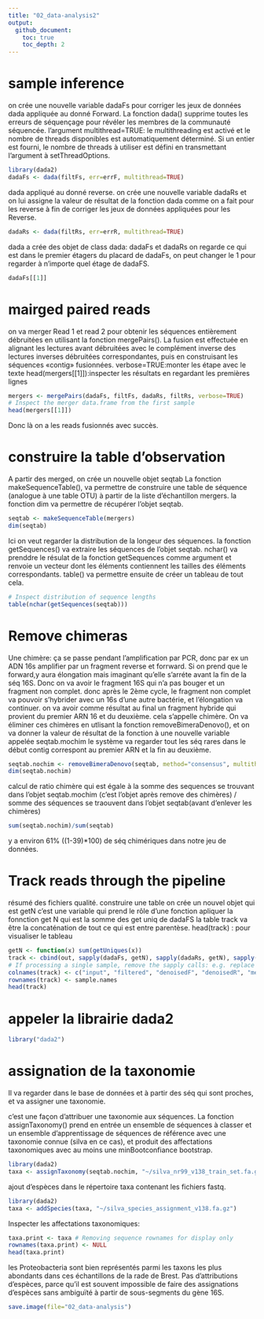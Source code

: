```yaml
---
title: "02_data-analysis2"
output:
  github_document:
    toc: true
    toc_depth: 2
---
```

# sample inference
on crée une nouvelle variable dadaFs pour corriger les jeux de données dada appliquée au donné Forward.
La fonction dada() supprime toutes les erreurs de séquençage pour révéler les membres de la communauté séquencée. l'argument multithread=TRUE: le multithreading est activé et le nombre de threads disponibles est automatiquement déterminé. Si un entier est fourni, le nombre de threads à utiliser est défini en transmettant l'argument à setThreadOptions.

```r
library(dada2)
dadaFs <- dada(filtFs, err=errF, multithread=TRUE)
```

dada appliqué au donné reverse.
on crée une nouvelle variable dadaRs et on lui assigne la valeur de résultat de la fonction dada comme on a fait pour les reverse à fin de corriger les jeux de données appliquées pour les Reverse.

```r
dadaRs <- dada(filtRs, err=errR, multithread=TRUE)
```

dada a crée des objet de class dada: dadaFs et dadaRs
on regarde ce qui est dans le premier étagers du placard de dadaFs, on peut changer le 1 pour regarder à n'importe quel étage de dadaFS.

```r
dadaFs[[1]]
```

# mairged paired reads

on va merger Read 1 et read 2 pour obtenir les séquences entièrement débruitées en utilisant la fonction mergePairs(). La fusion est effectuée en alignant les lectures avant débruitées avec le complément inverse des lectures inverses débruitées correspondantes, puis en construisant les séquences «contig» fusionnées.
verbose=TRUE:monter les étape avec le texte
head(mergers[[1]]):inspecter les résultats en regardant les premières lignes

```r
mergers <- mergePairs(dadaFs, filtFs, dadaRs, filtRs, verbose=TRUE)
# Inspect the merger data.frame from the first sample
head(mergers[[1]])
```

Donc là on a les reads fusionnés avec succès.

# construire la table d'observation

A partir des merged, on crée un nouvelle objet seqtab 
La fonction makeSequenceTable(), va permettre de construire une table de séquence (analogue à une table OTU) à partir de la liste d'échantillon mergers.
la fonction dim va permettre de récupérer l'objet seqtab.
 
```r
seqtab <- makeSequenceTable(mergers)
dim(seqtab)
```

Ici on veut regarder la distribution de la longeur des séquences.
la fonction getSequences() va extraire les séquences de l'objet seqtab.
nchar() va prenddre le résulat de la fonction getSequences comme argument et renvoie un vecteur dont les éléments contiennent les tailles des éléments correspondants. 
table() va permettre ensuite de créer un tableau de tout cela.

```r
# Inspect distribution of sequence lengths
table(nchar(getSequences(seqtab)))
```

# Remove chimeras

Une chimère: ça se passe pendant l'amplification par PCR, donc par ex un ADN 16s amplifier par un fragment reverse et forrward.
Si on prend que le forward,y aura élongation mais imaginant qu'elle s'arréte avant la fin de la séq 16S.
Donc on va avoir le fragment 16S qui n'a pas bouger et un fragment non complet. donc après le 2ème cycle, le fragment non complet va pouvoir s'hybrider avec un 16s d'une autre bactérie, et l'élongation va continuer.
on va avoir comme résultat au final un fragment hybride qui provient du premier ARN 16 et du deuxième.
cela s'appelle chimère.
On va éliminer ces chimères en utlisant la fonction removeBimeraDenovo(), et on va donner la valeur de résultat de la fonction à une nouvelle variable appelée seqtab.mochim
le système va regarder tout les séq rares dans le début contig correspont au premier ARN et la fin au deuxième.

```r
seqtab.nochim <- removeBimeraDenovo(seqtab, method="consensus", multithread=TRUE, verbose=TRUE)
dim(seqtab.nochim)
```


calcul de ratio chimère qui est égale à la somme des sequences se trouvant dans l'objet seqtab.mochim (c'est l'objet après remove des chimères) / somme des séquences se traouvent dans l'objet seqtab(avant d'enlever les chimères)

```r
sum(seqtab.nochim)/sum(seqtab)
```

y a environ 61% ((1-39)*100) de séq chimériques dans notre jeu de données.

# Track reads through the pipeline

résumé des fichiers qualité.
construire une table 
on crée un nouvel objet qui est getN c'est une variable qui prend le rôle d'une fonction
apliquer la fonnction get N qui est la somme des get uniq de dadaFS
la table track va être la concaténation de tout ce qui est entre parentèse.
head(track) : pour visualiser le tableau

```r
getN <- function(x) sum(getUniques(x))
track <- cbind(out, sapply(dadaFs, getN), sapply(dadaRs, getN), sapply(mergers, getN), rowSums(seqtab.nochim))
# If processing a single sample, remove the sapply calls: e.g. replace sapply(dadaFs, getN) with getN(dadaFs)
colnames(track) <- c("input", "filtered", "denoisedF", "denoisedR", "merged", "nonchim")
rownames(track) <- sample.names
head(track)
```


# appeler la librairie dada2
```r
library("dada2")
```

# assignation de la taxonomie

Il va regarder dans le base de données et à partir des séq qui sont proches, et va assigner une taxonomie.

c'est une façon d'attribuer une taxonomie aux séquences.
La fonction assignTaxonomy() prend en entrée un ensemble de séquences à classer et un ensemble d'apprentissage de séquences de référence avec une taxonomie connue (silva en ce cas), et produit des affectations taxonomiques avec au moins une minBootconfiance bootstrap.


```r
library(dada2)
taxa <- assignTaxonomy(seqtab.nochim, "~/silva_nr99_v138_train_set.fa.gz", multithread=TRUE)
```

ajout d'espèces dans le répertoire taxa contenant les fichiers fastq.

```r
library(dada2)
taxa <- addSpecies(taxa, "~/silva_species_assignment_v138.fa.gz")
```

Inspecter les affectations taxonomiques:

```r
taxa.print <- taxa # Removing sequence rownames for display only
rownames(taxa.print) <- NULL
head(taxa.print)
```

les Proteobacteria sont bien représentés parmi les taxons les plus abondants dans ces échantillons de la rade de Brest. Pas d'attributions d'espèces, parce qu'il est souvent impossible de faire des assignations d'espèces sans ambiguïté à partir de sous-segments du gène 16S.

```r
save.image(file="02_data-analysis")
```
